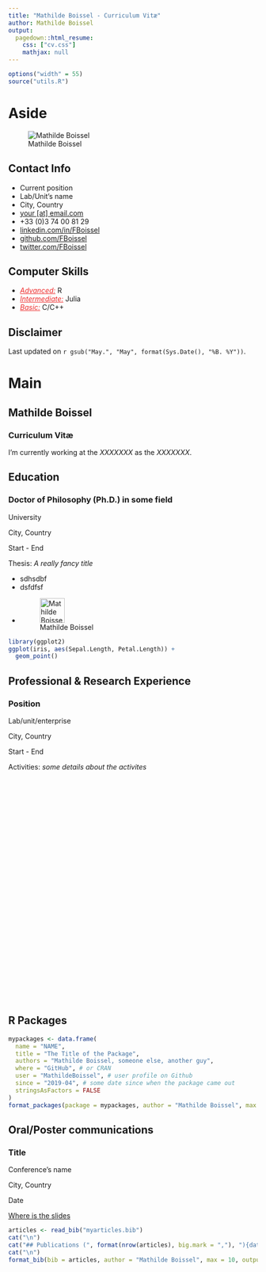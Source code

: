 ```yaml
---
title: "Mathilde Boissel - Curriculum Vitæ"
author: Mathilde Boissel
output:
  pagedown::html_resume:
    css: ["cv.css"]
    mathjax: null
---
```

 
```r
options("width" = 55)
source("utils.R")
```

# Aside

![Mathilde Boissel](https://upload.wikimedia.org/wikipedia/commons/thumb/9/91/Octicons-mark-github.svg/600px-Octicons-mark-github.svg.png){width=226px, id="picture"}


## Contact Info {#contact}

- <i class="fa fa-user" style="color: #ee2c2c;"></i> Current position
- <i class="fa fa-university" style="color: #ee2c2c;"></i> Lab/Unit's name
- <i class="fa fa-map-marker" style="color: #ee2c2c;"></i> City, Country
- <i class="fa fa-envelope" style="color: #ee2c2c;"></i> [your [at] email.com](mailto:your@email.com)
- <i class="fa fa-phone" style="color: #ee2c2c;"></i> +33 (0)3 74 00 81 29
- <i class="fa fa-linkedin" style="color: #ee2c2c;"></i> [linkedin.com/in/FBoissel](https://www.linkedin.com/in/FBoissel)
- <i class="fa fa-github" style="color: #ee2c2c;"></i> [github.com/FBoissel](https://github.com/FBoissel)
- <i class="fa fa-twitter" style="color: #ee2c2c;"></i> [twitter.com/FBoissel](https://twitter.com/FBoissel)

## Computer Skills {#skills}

- <u style="color: #ee2c2c;">*Advanced:*</u> R
- <u style="color: #ee2c2c;">*Intermediate:*</u> Julia
- <u style="color: #ee2c2c;">*Basic:*</u> C/C++

## Disclaimer {#disclaimer}

Last updated on `r gsub("May.", "May", format(Sys.Date(), "%B. %Y"))`.



# Main

## Mathilde Boissel {#title}

### Curriculum Vitæ

I'm currently working at the *XXXXXXX* as the *XXXXXXX*.

## Education {data-icon=graduation-cap data-concise=true}

### Doctor of Philosophy (Ph.D.) in some field

University

City, Country

Start - End

Thesis: *A really fancy title*

* sdhsdbf
* dsfdfsf
* ![Mathilde Boissel](https://upload.wikimedia.org/wikipedia/commons/thumb/9/91/Octicons-mark-github.svg/600px-Octicons-mark-github.svg.png){width=50px}

```r
library(ggplot2)
ggplot(iris, aes(Sepal.Length, Petal.Length)) + 
  geom_point()
```



## Professional & Research Experience {data-icon=laptop}

### Position

Lab/unit/enterprise

City, Country

Start - End

Activities: *some details about the activites*


<p style="margin-bottom: 13cm"> </p> <!-- just to make sure the part with aside are on the second page -->


## R Packages {data-icon=code}

```r
mypackages <- data.frame(
  name = "NAME",
  title = "The Title of the Package",
  authors = "Mathilde Boissel, someone else, another guy",
  where = "GitHub", # or CRAN
  user = "MathildeBoissel", # user profile on Github
  since = "2019-04", # some date since when the package came out
  stringsAsFactors = FALSE
)
format_packages(package = mypackages, author = "Mathilde Boissel", max = 57, output = "resume")
```


## Oral/Poster communications {data-icon=comment-dots}

### Title

Conference's name

City, Country 

Date

::: aside
[<i class="fa fa-github"></i> Where is the slides](some URL where the slides or poster can be found)
:::


<!-- ## Publications {data-icon=newspaper} -->

```r
articles <- read_bib("myarticles.bib")
cat("\n")
cat("## Publications (", format(nrow(articles), big.mark = ","), "){data-icon=newspaper}\n\n", sep = "")
cat("\n")
format_bib(bib = articles, author = "Mathilde Boissel", max = 10, output = "resume")
```


